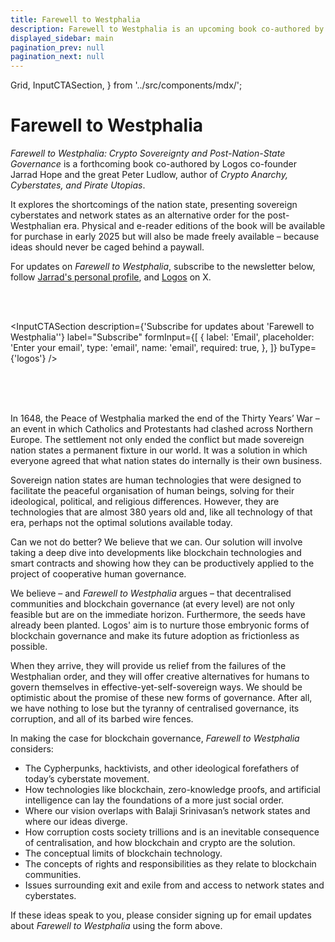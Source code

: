 ```yaml
---
title: Farewell to Westphalia
description: Farewell to Westphalia is an upcoming book co-authored by Logos co-founder Jarrad Hope and Peter Ludlow, author of Crypto Anarchy, Cyberstates, and Pirate Utopias.
displayed_sidebar: main
pagination_prev: null
pagination_next: null
---
```


  Grid,
  InputCTASection,
} from '../src/components/mdx/';

# Farewell to Westphalia

*Farewell to Westphalia: Crypto Sovereignty and Post-Nation-State Governance* is a forthcoming book co-authored by Logos co-founder Jarrad Hope and the great Peter Ludlow, author of *Crypto Anarchy, Cyberstates, and Pirate Utopias*. 

It explores the shortcomings of the nation state, presenting sovereign cyberstates and network states as an alternative order for the post-Westphalian era. Physical and e-reader editions of the book will be available for purchase in early 2025 but will also be made freely available – because ideas should never be caged behind a paywall.


For updates on *Farewell to Westphalia*, subscribe to the newsletter below, follow [Jarrad's personal profile](https://x.com/jarradhope_), and [Logos](https://x.com/Logos_network) on X.

<br/>
<br/>

<InputCTASection
    description={'Subscribe for updates about \'Farewell to Westphalia\''}
    label="Subscribe"
    formInput={[
    {
        label: 'Email',
        placeholder: 'Enter your email',
        type: 'email',
        name: 'email',
        required: true,
    },
    ]}
    buType={'logos'}
/>

<br/>
<br/>
<br/>

In 1648, the Peace of Westphalia marked the end of the Thirty Years’ War – an event in which Catholics and Protestants had clashed across Northern Europe. The settlement not only ended the conflict but made sovereign nation states a permanent fixture in our world. It was a solution in which everyone agreed that what nation states do internally is their own business.

Sovereign nation states are human technologies that were designed to facilitate the peaceful organisation of human beings, solving for their ideological, political, and religious differences. However, they are technologies that are almost 380 years old and, like all technology of that era, perhaps not the optimal solutions available today.

Can we not do better? We believe that we can. Our solution will involve taking a deep dive into developments like blockchain technologies and smart contracts and showing how they can be productively applied to the project of cooperative human governance.

We believe – and *Farewell to Westphalia* argues – that decentralised communities and blockchain governance (at every level) are not only feasible but are on the immediate horizon. Furthermore, the seeds have already been planted. Logos' aim is to nurture those embryonic forms of blockchain governance and make its future adoption as frictionless as possible.

When they arrive, they will provide us relief from the failures of the Westphalian order, and they will offer creative alternatives for humans to govern themselves in effective-yet-self-sovereign ways. We should be optimistic about the promise of these new forms of governance. After all, we have nothing to lose but the tyranny of centralised governance, its corruption, and all of its barbed wire fences.

In making the case for blockchain governance, *Farewell to Westphalia* considers:  
* The Cypherpunks, hacktivists, and other ideological forefathers of today’s cyberstate movement.  
* How technologies like blockchain, zero-knowledge proofs, and artificial intelligence can lay the foundations of a more just social order.  
* Where our vision overlaps with Balaji Srinivasan’s network states and where our ideas diverge.   
* How corruption costs society trillions and is an inevitable consequence of centralisation, and how blockchain and crypto are the solution.  
* The conceptual limits of blockchain technology.   
* The concepts of rights and responsibilities as they relate to blockchain communities.  
* Issues surrounding exit and exile from and access to network states and cyberstates.

If these ideas speak to you, please consider signing up for email updates about *Farewell to Westphalia* using the form above.
